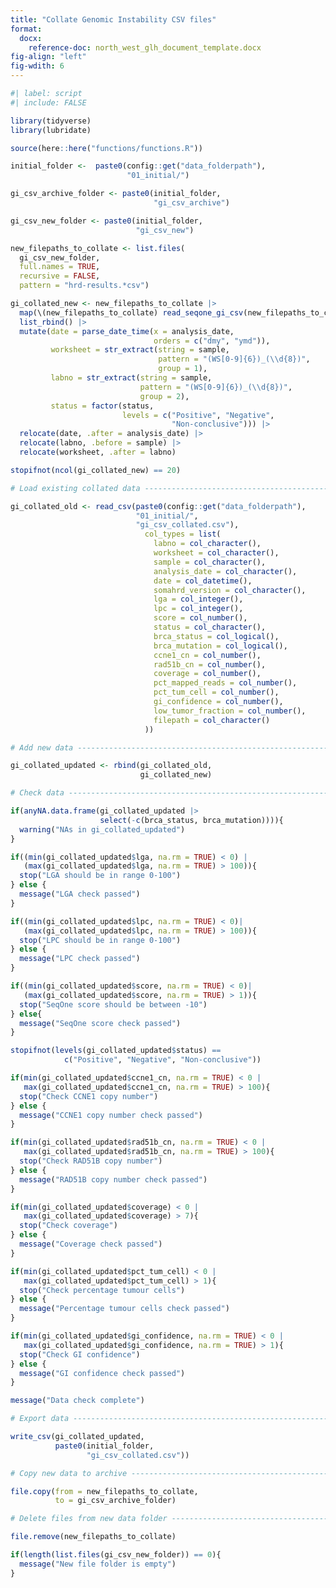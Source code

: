 ```yaml
---
title: "Collate Genomic Instability CSV files"
format: 
  docx:
    reference-doc: north_west_glh_document_template.docx
fig-align: "left"
fig-wdith: 6
---
```


```r
#| label: script
#| include: FALSE

library(tidyverse)
library(lubridate)

source(here::here("functions/functions.R"))

initial_folder <-  paste0(config::get("data_folderpath"), 
                          "01_initial/")

gi_csv_archive_folder <- paste0(initial_folder,
                                "gi_csv_archive")

gi_csv_new_folder <- paste0(initial_folder,
                            "gi_csv_new")

new_filepaths_to_collate <- list.files(
  gi_csv_new_folder,
  full.names = TRUE,
  recursive = FALSE,
  pattern = "hrd-results.*csv")

gi_collated_new <- new_filepaths_to_collate |> 
  map(\(new_filepaths_to_collate) read_seqone_gi_csv(new_filepaths_to_collate)) |> 
  list_rbind() |> 
  mutate(date = parse_date_time(x = analysis_date, 
                                orders = c("dmy", "ymd")),
         worksheet = str_extract(string = sample,
                                 pattern = "(WS[0-9]{6})_(\\d{8})",
                                 group = 1),
         labno = str_extract(string = sample,
                             pattern = "(WS[0-9]{6})_(\\d{8})",
                             group = 2),
         status = factor(status,
                         levels = c("Positive", "Negative",
                                    "Non-conclusive"))) |> 
  relocate(date, .after = analysis_date) |> 
  relocate(labno, .before = sample) |> 
  relocate(worksheet, .after = labno)

stopifnot(ncol(gi_collated_new) == 20)

# Load existing collated data ---------------------------------------------

gi_collated_old <- read_csv(paste0(config::get("data_folderpath"), 
                            "01_initial/",
                            "gi_csv_collated.csv"),
                              col_types = list(
                                labno = col_character(),
                                worksheet = col_character(),
                                sample = col_character(),
                                analysis_date = col_character(),
                                date = col_datetime(),
                                somahrd_version = col_character(),
                                lga = col_integer(),
                                lpc = col_integer(),
                                score = col_number(),
                                status = col_character(),
                                brca_status = col_logical(),
                                brca_mutation = col_logical(),
                                ccne1_cn = col_number(),
                                rad51b_cn = col_number(),
                                coverage = col_number(),
                                pct_mapped_reads = col_number(),
                                pct_tum_cell = col_number(),
                                gi_confidence = col_number(),
                                low_tumor_fraction = col_number(),
                                filepath = col_character()
                              ))

# Add new data ------------------------------------------------------------

gi_collated_updated <- rbind(gi_collated_old,
                             gi_collated_new)

# Check data --------------------------------------------------------------

if(anyNA.data.frame(gi_collated_updated |> 
                    select(-c(brca_status, brca_mutation)))){
  warning("NAs in gi_collated_updated")
}

if((min(gi_collated_updated$lga, na.rm = TRUE) < 0) |
   (max(gi_collated_updated$lga, na.rm = TRUE) > 100)){
  stop("LGA should be in range 0-100")
} else {
  message("LGA check passed")
}

if((min(gi_collated_updated$lpc, na.rm = TRUE) < 0)|
   (max(gi_collated_updated$lpc, na.rm = TRUE) > 100)){
  stop("LPC should be in range 0-100")
} else {
  message("LPC check passed")
}

if((min(gi_collated_updated$score, na.rm = TRUE) < 0)|
   (max(gi_collated_updated$score, na.rm = TRUE) > 1)){
  stop("SeqOne score should be between -10")
} else{
  message("SeqOne score check passed")
}

stopifnot(levels(gi_collated_updated$status) == 
            c("Positive", "Negative", "Non-conclusive"))

if(min(gi_collated_updated$ccne1_cn, na.rm = TRUE) < 0 |
   max(gi_collated_updated$ccne1_cn, na.rm = TRUE) > 100){
  stop("Check CCNE1 copy number")
} else {
  message("CCNE1 copy number check passed")
}

if(min(gi_collated_updated$rad51b_cn, na.rm = TRUE) < 0 |
   max(gi_collated_updated$rad51b_cn, na.rm = TRUE) > 100){
  stop("Check RAD51B copy number")
} else {
  message("RAD51B copy number check passed")
}

if(min(gi_collated_updated$coverage) < 0 |
   max(gi_collated_updated$coverage) > 7){
  stop("Check coverage")
} else {
  message("Coverage check passed")
}

if(min(gi_collated_updated$pct_tum_cell) < 0 |
   max(gi_collated_updated$pct_tum_cell) > 1){
  stop("Check percentage tumour cells")
} else {
  message("Percentage tumour cells check passed")
}

if(min(gi_collated_updated$gi_confidence, na.rm = TRUE) < 0 |
   max(gi_collated_updated$gi_confidence, na.rm = TRUE) > 1){
  stop("Check GI confidence")
} else {
  message("GI confidence check passed")
}

message("Data check complete")

# Export data -------------------------------------------------------------

write_csv(gi_collated_updated,
          paste0(initial_folder, 
                 "gi_csv_collated.csv"))

# Copy new data to archive ------------------------------------------------

file.copy(from = new_filepaths_to_collate,
          to = gi_csv_archive_folder)

# Delete files from new data folder ---------------------------------------

file.remove(new_filepaths_to_collate)

if(length(list.files(gi_csv_new_folder)) == 0){
  message("New file folder is empty")
}

```
